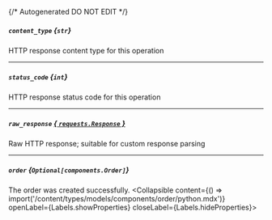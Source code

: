 {/* Autogenerated DO NOT EDIT  */}

##### `content_type` *{`str`}*
HTTP response content type for this operation

---
##### `status_code` *{`int`}*
HTTP response status code for this operation

---
##### `raw_response` [*{ `requests.Response` }*](https://requests.readthedocs.io/en/latest/api/#requests.Response)
Raw HTTP response; suitable for custom response parsing

---
##### `order` *{`Optional[components.Order]`}*
The order was created successfully.
<Collapsible content={() => import('/content/types/models/components/order/python.mdx')} openLabel={Labels.showProperties} closeLabel={Labels.hideProperties}>
</Collapsible>


